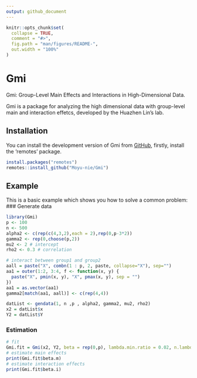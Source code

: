 ```yaml
---
output: github_document
---
```


<!-- README.md is generated from README.Rmd. Please edit that file -->

```r
knitr::opts_chunk$set(
  collapse = TRUE,
  comment = "#>",
  fig.path = "man/figures/README-",
  out.width = "100%"
)
```

# Gmi

<!-- badges: start -->
<!-- badges: end -->

Gmi: Group-Level Main Effects and Interactions in High-Dimensional Data.

Gmi is a package for analyzing the high dimensional data with group-level main and interaction effetcs, developed by the Huazhen Lin's lab.

## Installation

You can install the development version of Gmi from [GitHub](https://github.com/), firstly, install the 'remotes' package.

``` r
install.packages("remotes")
remotes::install_github("Moyu-nie/Gmi")
```

## Example

This is a basic example which shows you how to solve a common problem:
### Generate data
```r
library(Gmi)
p <- 100
n <- 500
alpha2 <- c(rep(c(4,3,2),each = 2),rep(0,p-3*2))
gamma2 <- rep(0,choose(p,2))
mu2 <- 2 # intercept
rho2 <- 0.3 # correlation 

# interact between group1 and group2
aall = paste("X", combn(1 : p, 2, paste, collapse="X"), sep="")
aa1 = outer(1:2, 3:4, f <- function(x, y) {
  paste("X", pmin(x, y), "X", pmax(x, y), sep = "")
})
aa1 = as.vector(aa1)
gamma2[match(aa1, aall)] <- c(rep(4,4))

datList <- gendata(1, n ,p , alpha2, gamma2, mu2, rho2)
x2 = datList$x
Y2 = datList$Y
```
### Estimation
```r
# fit
Gmi.fit = Gmi(x2, Y2, beta = rep(0,p), lambda.min.ratio = 0.02, n.lambda = 100, penalty = "SCAD", eta = 0.6, tune = "EBIC")
# estimate main effects
print(Gmi.fit$beta.m)
# estimate interaction effects
print(Gmi.fit$beta.i)
```

